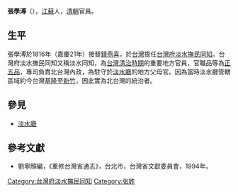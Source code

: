 '''張學溥'''（{{bd|？||？||}}），[[江蘇|江蘇]]人，[[清朝|清朝]]官員。

== 生平 ==
張學溥於1816年（嘉慶21年）接替[[錢燕喜|錢燕喜]]，於[[台灣|台灣]]擔任[[台灣府淡水撫民同知|台灣府淡水撫民同知]]。台灣府淡水撫民同知又稱淡水同知，為[[台灣清治時期|台灣清治時期]]的重要地方官員，官職品等為[[正五品|正五品]]，專司負責北台灣內政，為駐守於[[淡水廳|淡水廳]]的地方父母官。因為當時淡水廳管轄區域約今台灣[[基隆市|基隆]]至[[新竹市|新竹]]，因此實為北台灣的統治者。

==參見==
*[[淡水廳|淡水廳]]

==參考文獻==
*劉寧顏編，《重修台灣省通志》，台北市，台灣省文獻委員會，1994年。

{{start box}}
{{s-off}}
{{s-before|[[錢燕喜|錢燕喜]]}}
{{s-title|[[台灣府淡水撫民同知|台灣府淡水撫民同知]]|1816年上任}}
{{s-after|[[薛志亮|薛志亮]]}}
{{end box}}

[[Category:台灣府淡水撫民同知|Category:台灣府淡水撫民同知]]
[[Category:张姓|Category:张姓]]